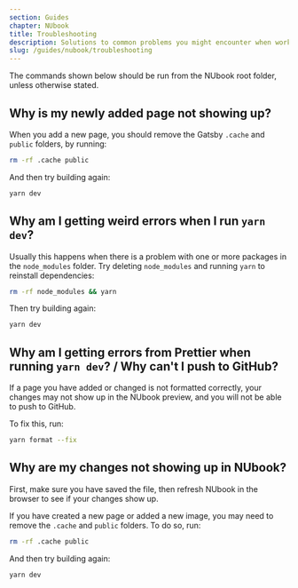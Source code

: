 ```yaml
---
section: Guides
chapter: NUbook
title: Troubleshooting
description: Solutions to common problems you might encounter when working with NUbook.
slug: /guides/nubook/troubleshooting
---
```


<Alert type="info">
  The commands shown below should be run from the NUbook root folder, unless otherwise stated.  
</Alert>

## Why is my newly added page not showing up?

When you add a new page, you should remove the Gatsby `.cache` and `public` folders, by running:

```sh
rm -rf .cache public
```

And then try building again:

```sh
yarn dev
```

## Why am I getting weird errors when I run `yarn dev`?

Usually this happens when there is a problem with one or more packages in the `node_modules` folder. Try deleting `node_modules` and running `yarn` to reinstall dependencies:

```sh
rm -rf node_modules && yarn
```

Then try building again:

```sh
yarn dev
```

## Why am I getting errors from Prettier when running `yarn dev`? / Why can't I push to GitHub?

If a page you have added or changed is not formatted correctly, your changes may not show up in the NUbook preview, and you will not be able to push to GitHub.

To fix this, run:

```sh
yarn format --fix
```

## Why are my changes not showing up in NUbook?

First, make sure you have saved the file, then refresh NUbook in the browser to see if your changes show up.

If you have created a new page or added a new image, you may need to remove the `.cache` and `public` folders. To do so, run:

```sh
rm -rf .cache public
```

And then try building again:

```sh
yarn dev
```
